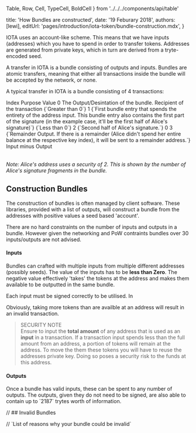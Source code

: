 
Table,
Row,
Cell,
TypeCell,
BoldCell
} from '../../../components/api/table'

title: 'How Bundles are constructed',
date: '19 Feburary 2018',
authors: [lewi],
editUrl: 'pages/introduction/iota-token/bundle-construction.mdx',
}


IOTA uses an account-like scheme. This means that we have inputs
(addresses) which you have to spend in order to transfer tokens.
Addresses are generated from private keys, which in turn are derived
from a tryte-encoded seed.

A transfer in IOTA is a bundle consisting of outputs and inputs.
Bundles are atomic transfers, meaning that either all transactions
inside the bundle will be accepted by the network, or none.

A typical transfer in IOTA is a bundle consisting of 4 transactions:

<Table>
  <Row>
    <BoldCell>Index</BoldCell>
    <BoldCell>Purpose</BoldCell>
    <TypeCell>Value</TypeCell>
  </Row>
  <Row>
    <Cell>0</Cell>
    <Cell>The Output/Desintation of the bundle.
    Recipient of the transaction</Cell>
    <Cell>{`Greater than 0`}</Cell>
  </Row>
  <Row>
    <Cell>1</Cell>
    <Cell>{`First bundle entry that spends the entirety of the address input. This bundle entry also contains the first part of the signature (in the example case, it'll be the first half of Alice's signature)`}</Cell>
    <Cell>{`Less than 0`}</Cell>
  </Row>
  <Row>
    <Cell>2</Cell>
    <Cell>{`Second half of Alice's signature.`}</Cell>
    <Cell>0</Cell>
  </Row>
  <Row>
    <Cell>3</Cell>
    <Cell>{`Remainder Output. If there is a remainder (Alice didn't spend her entire balance at the respective key index), it will be sent to a remainder address.`}</Cell>
    <Cell>Input minus Output </Cell>
  </Row>
</Table>

_Note: Alice's address uses a security of 2. This is shown by the number of
Alice's signature fragments in the bundle._

## Construction Bundles

The construction of bundles is often managed by client software. These libraries,
provided with a list of outputs, will construct a bundle from the addresses with
positive values a seed based 'account'.

There are no hard constraints on the number of inputs and outputs in a bundle. However
given the networking and PoW contraints bundles over 30 inputs/outputs are not advised.

#### Inputs

Bundles can crafted with multiple inputs from multiple different addresses (possibly seeds).
The value of the inputs has to be **less than Zero**. The negative value effectively
'takes' the tokens at the address and makes them available to be outputted in the same
bundle.

Each input must be signed correctly to be utilised. In

Obviously, taking more tokens than are availble at an address will result in an invalid
transaction.

> SECURITY NOTE <br /> Ensure to input the **total amount** of any address
> that is used as an **input** in a transaction. If a transaction input spends less than the
> full amount from an address, a portion of tokens will remain at the address.
> To move the them these tokens you will have to reuse the addresses private key.
> Doing so poses a security risk to the funds at this address.

#### Outputs

Once a bundle has valid inputs, these can be spent to any number of outputs. The outputs,
given they do not need to be signed, are also able to contain up to \`2187\` trytes worth
of information.

// ## Invalid Bundles

// \`List of reasons why your bundle could be invalid\`
